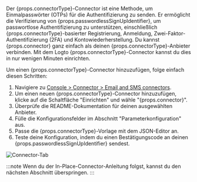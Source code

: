 
Der {props.connectorType}-Connector ist eine Methode, um Einmalpasswörter (OTPs) für die Authentifizierung zu senden. Er ermöglicht die Verifizierung von {props.passwordlessSignUpIdentifier}, um passwortlose Authentifizierung zu unterstützen, einschließlich {props.connectorType}-basierter Registrierung, Anmeldung, Zwei-Faktor-Authentifizierung (2FA) und Kontowiederherstellung. Du kannst {props.connector} ganz einfach als deinen {props.connectorType}-Anbieter verbinden. Mit dem Logto {props.connectorType}-Connector kannst du dies in nur wenigen Minuten einrichten.

Um einen {props.connectorType}-Connector hinzuzufügen, folge einfach diesen Schritten:

1. Navigiere zu [Console > Connector > Email and SMS connectors](https://cloud.logto.io/to/connectors/passwordless).
2. Um einen neuen {props.connectorType}-Connector hinzuzufügen, klicke auf die Schaltfläche "Einrichten" und wähle "{props.connector}".
3. Überprüfe die README-Dokumentation für deinen ausgewählten Anbieter.
4. Fülle die Konfigurationsfelder im Abschnitt "Parameterkonfiguration" aus.
5. Passe die {props.connectorType}-Vorlage mit dem JSON-Editor an.
6. Teste deine Konfiguration, indem du einen Bestätigungscode an deinen {props.passwordlessSignUpIdentifier} sendest.

<img src={connectorTabPasswordlessImage} alt="Connector-Tab" />

:::note
Wenn du der In-Place-Connector-Anleitung folgst, kannst du den nächsten Abschnitt überspringen.
:::
